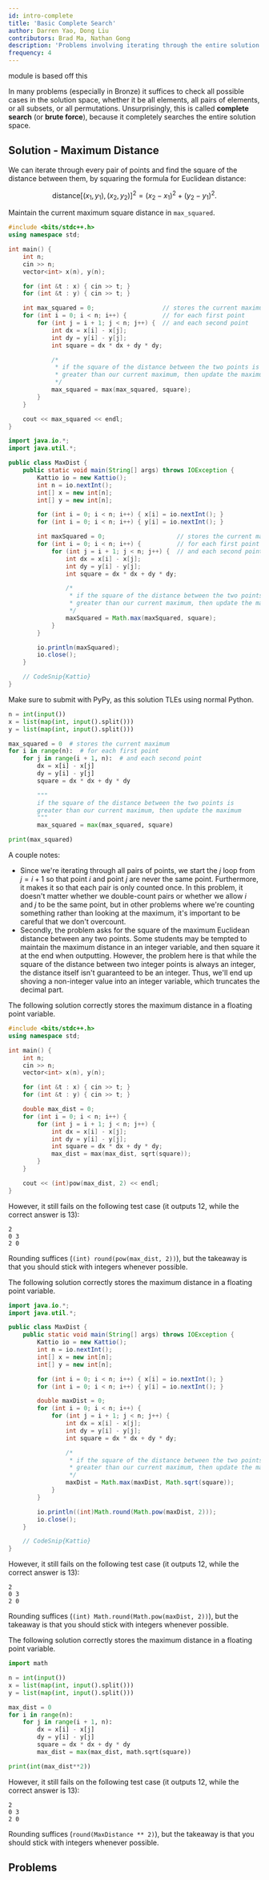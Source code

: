 ```yaml
---
id: intro-complete
title: 'Basic Complete Search'
author: Darren Yao, Dong Liu
contributors: Brad Ma, Nathan Gong
description: 'Problems involving iterating through the entire solution space.'
frequency: 4
---
```


<Resources>
	<Resource source="IUSACO" title="6 - Complete Search">
		module is based off this
	</Resource>
</Resources>

<br />

In many problems (especially in Bronze) it suffices to check all possible cases
in the solution space, whether it be all elements, all pairs of elements, or all
subsets, or all permutations. Unsurprisingly, this is called **complete search**
(or **brute force**), because it completely searches the entire solution space.

<FocusProblem problem="sample" />

## Solution - Maximum Distance

We can iterate through every pair of points and find the square of the distance
between them, by squaring the formula for Euclidean distance:

$$
\text{distance}[(x_1,y_1),(x_2,y_2)]^2 = (x_2-x_1)^2 + (y_2-y_1)^2.
$$

Maintain the current maximum square distance in `max_squared`.

<LanguageSection>
<CPPSection>

```cpp
#include <bits/stdc++.h>
using namespace std;

int main() {
	int n;
	cin >> n;
	vector<int> x(n), y(n);

	for (int &t : x) { cin >> t; }
	for (int &t : y) { cin >> t; }

	int max_squared = 0;                   // stores the current maximum
	for (int i = 0; i < n; i++) {          // for each first point
		for (int j = i + 1; j < n; j++) {  // and each second point
			int dx = x[i] - x[j];
			int dy = y[i] - y[j];
			int square = dx * dx + dy * dy;

			/*
			 * if the square of the distance between the two points is
			 * greater than our current maximum, then update the maximum
			 */
			max_squared = max(max_squared, square);
		}
	}

	cout << max_squared << endl;
}
```

</CPPSection>
<JavaSection>

```java
import java.io.*;
import java.util.*;

public class MaxDist {
	public static void main(String[] args) throws IOException {
		Kattio io = new Kattio();
		int n = io.nextInt();
		int[] x = new int[n];
		int[] y = new int[n];

		for (int i = 0; i < n; i++) { x[i] = io.nextInt(); }
		for (int i = 0; i < n; i++) { y[i] = io.nextInt(); }

		int maxSquared = 0;                    // stores the current maximum
		for (int i = 0; i < n; i++) {          // for each first point
			for (int j = i + 1; j < n; j++) {  // and each second point
				int dx = x[i] - x[j];
				int dy = y[i] - y[j];
				int square = dx * dx + dy * dy;

				/*
				 * if the square of the distance between the two points is
				 * greater than our current maximum, then update the maximum
				 */
				maxSquared = Math.max(maxSquared, square);
			}
		}

		io.println(maxSquared);
		io.close();
	}

	// CodeSnip{Kattio}
}
```

</JavaSection>
<PySection>

<Warning>

Make sure to submit with PyPy, as this solution TLEs using normal Python.

</Warning>

```py
n = int(input())
x = list(map(int, input().split()))
y = list(map(int, input().split()))

max_squared = 0  # stores the current maximum
for i in range(n):  # for each first point
	for j in range(i + 1, n):  # and each second point
		dx = x[i] - x[j]
		dy = y[i] - y[j]
		square = dx * dx + dy * dy

		"""
		if the square of the distance between the two points is
		greater than our current maximum, then update the maximum
		"""
		max_squared = max(max_squared, square)

print(max_squared)
```

</PySection>
</LanguageSection>

A couple notes:

- Since we're iterating through all pairs of points, we start the $j$ loop from
  $j = i+1$ so that point $i$ and point $j$ are never the same point.
  Furthermore, it makes it so that each pair is only counted once. In this
  problem, it doesn't matter whether we double-count pairs or whether we allow
  $i$ and $j$ to be the same point, but in other problems where we're counting
  something rather than looking at the maximum, it's important to be careful
  that we don't overcount.
- Secondly, the problem asks for the square of the maximum Euclidean distance
  between any two points. Some students may be tempted to maintain the maximum
  distance in an integer variable, and then square it at the end when
  outputting. However, the problem here is that while the square of the distance
  between two integer points is always an integer, the distance itself isn't
  guaranteed to be an integer. Thus, we'll end up shoving a non-integer value
  into an integer variable, which truncates the decimal part.

<LanguageSection>
<CPPSection>

The following solution correctly stores the maximum distance in a floating point
variable.

```cpp
#include <bits/stdc++.h>
using namespace std;

int main() {
	int n;
	cin >> n;
	vector<int> x(n), y(n);

	for (int &t : x) { cin >> t; }
	for (int &t : y) { cin >> t; }

	double max_dist = 0;
	for (int i = 0; i < n; i++) {
		for (int j = i + 1; j < n; j++) {
			int dx = x[i] - x[j];
			int dy = y[i] - y[j];
			int square = dx * dx + dy * dy;
			max_dist = max(max_dist, sqrt(square));
		}
	}

	cout << (int)pow(max_dist, 2) << endl;
}
```

However, it still fails on the following test case
(it outputs 12, while the correct answer is 13):

```
2
0 3
2 0
```

Rounding suffices (`(int) round(pow(max_dist, 2))`), but the takeaway is that you
should stick with integers whenever possible.

</CPPSection>
<JavaSection>

The following solution correctly stores the maximum distance in a floating point
variable.

```java
import java.io.*;
import java.util.*;

public class MaxDist {
	public static void main(String[] args) throws IOException {
		Kattio io = new Kattio();
		int n = io.nextInt();
		int[] x = new int[n];
		int[] y = new int[n];

		for (int i = 0; i < n; i++) { x[i] = io.nextInt(); }
		for (int i = 0; i < n; i++) { y[i] = io.nextInt(); }

		double maxDist = 0;
		for (int i = 0; i < n; i++) {
			for (int j = i + 1; j < n; j++) {
				int dx = x[i] - x[j];
				int dy = y[i] - y[j];
				int square = dx * dx + dy * dy;

				/*
				 * if the square of the distance between the two points is
				 * greater than our current maximum, then update the maximum
				 */
				maxDist = Math.max(maxDist, Math.sqrt(square));
			}
		}

		io.println((int)Math.round(Math.pow(maxDist, 2)));
		io.close();
	}

	// CodeSnip{Kattio}
}
```

However, it still fails on the following test case
(it outputs 12, while the correct answer is 13):

```
2
0 3
2 0
```

Rounding suffices (`(int) Math.round(Math.pow(maxDist, 2))`), but the takeaway is that you
should stick with integers whenever possible.

</JavaSection>
<PySection>

The following solution correctly stores the maximum distance in a floating point
variable.

```py
import math

n = int(input())
x = list(map(int, input().split()))
y = list(map(int, input().split()))

max_dist = 0
for i in range(n):
	for j in range(i + 1, n):
		dx = x[i] - x[j]
		dy = y[i] - y[j]
		square = dx * dx + dy * dy
		max_dist = max(max_dist, math.sqrt(square))

print(int(max_dist**2))
```

However, it still fails on the following test case
(it outputs 12, while the correct answer is 13):

```
2
0 3
2 0
```

Rounding suffices (`round(MaxDistance ** 2)`), but the takeaway is that you
should stick with integers whenever possible.

</PySection>

</LanguageSection>
</Spoiler>

## Problems

<Problems problems="probs" hideSuggestProblemButton />
